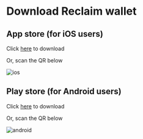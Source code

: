 
# Download Reclaim wallet

## App store (for iOS users)

Click [here](https://apps.apple.com/ru/app/reclaim-wallet/id6447378796?l=en) to download

Or, scan the QR below

<Image src="/assets/ios_qr.png" alt="ios" width={200} height={200} />

## Play store (for Android users)

Click [here](https://play.google.com/store/apps/details?id=com.credentialswallet) to download

Or, scan the QR below

<Image src="/assets/android_qr.png" alt="android" width={200} height={200} />